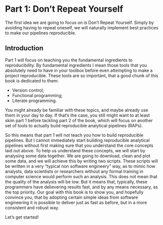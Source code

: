 # Part 1: Don’t Repeat Yourself

The first idea we are going to focus on is Don’t Repeat Yourself.
Simply by avoiding having to repeat oneself, we will naturally
implement best practices to make our pipelines reproducible.

## Introduction

Part 1 will focus on teaching you the fundamental ingredients to
reproducibility. By fundamental ingredients I mean those tools that you
absolutely need to have in your toolbox before even attempting to make a project
reproducible. These tools are so important, that a good chunk of this book is
dedicated to them:

- Version control;
- Functional programming;
- Literate programming.

You might already be familiar with these topics, and maybe already use them in
your day to day. If that’s the case, you still might want to at least skim part
1 before tackling part 2 of the book, which will focus on another set of tools
to actually build reproducible analytical pipelines (RAPs).

So this means that part 1 will not teach you how to build reproducible
pipelines. But I cannot immediately start building reproducible analytical
pipelines without first making sure that you understand the core concepts laid
out above. To help us understand these concepts, we will start by analysing some
data together. We are going to download, clean and plot some data, and we will
achieve this by writing two scripts. These scripts will be written in a very
"typical non software engineery" way, as to mimic how analysts, data scientists
or researchers without any formal training in computer science would perform
such an analysis. This does not mean that the quality of the analysis will be
low. But it means that, typically, these programmers have delievering results
fast, and by any means necessary, as the top priority. Our goal with this book
is to show you, and hopefully convince you, that by adopting certain simple
ideas from software engineering it is possible to deliver just as fast as
before, but in a more consistent and robust way.

Let’s get started!

